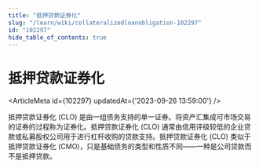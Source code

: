 ```yaml
---
title: "抵押贷款证券化"
slug: "/learn/wiki/collateralizedloanobligation-102297"
id: "102297"
hide_table_of_contents: true
---
```



# 抵押贷款证券化

<ArticleMeta id={102297} updatedAt={'2023-09-26 13:59:00'} />
<div className='border-solid border-b border-t-0 my-4 border-[var(--ifm-color-gray-300)]' />

抵押贷款证券化 (CLO) 是由一组债务支持的单一证券。将资产汇集成可市场交易的证券的过程称为证券化。抵押贷款证券化 (CLO) 通常由信用评级较低的企业贷款或私募股权公司用于进行杠杆收购的贷款支持。抵押贷款证券化 (CLO) 类似于抵押贷款证券化 (CMO)，只是基础债务的类型和性质不同——一种是公司贷款而不是抵押贷款。
